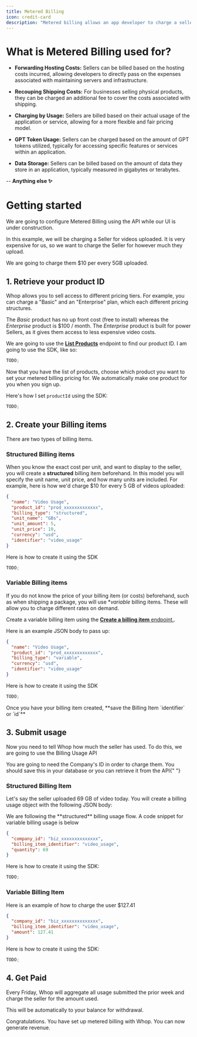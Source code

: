 ```yaml
---
title: Metered Billing
icon: credit-card
description: "Metered billing allows an app developer to charge a seller. This is one of the ways developers can make money selling apps"
---
```


# What is Metered Billing used for?

- **Forwarding Hosting Costs:** Sellers can be billed based on the hosting costs incurred, allowing developers to directly pass on the expenses associated with maintaining servers and infrastructure.

- **Recouping Shipping Costs:** For businesses selling physical products, they can be charged an additional fee to cover the costs associated with shipping.

- **Charging by Usage:** Sellers are billed based on their actual usage of the application or service, allowing for a more flexible and fair pricing model.

- **GPT Token Usage:** Sellers can be charged based on the amount of GPT tokens utilized, typically for accessing specific features or services within an application.

- **Data Storage:** Sellers can be billed based on the amount of data they store in an application, typically measured in gigabytes or terabytes.

-- **Anything else ✨**

# Getting started

<Info>
  We are going to configure Metered Billing using the API while our UI is under
  construction.
</Info>

In this example, we will be charging a Seller for videos uploaded. It is very expensive for us, so we want to charge the Seller for however much they upload.

We are going to charge them $10 per every 5GB uploaded.

## 1. Retrieve your product ID

Whop allows you to sell access to different pricing tiers. For example, you can charge a "Basic" and an "Enterprise" plan, which each different pricing structures.

The _Basic_ product has no up front cost (free to install) whereas the _Enterprise_ product is $100 / month. The _Enterprise_ product is built for power Sellers, as it gives them access to less expensive video costs.

We are going to use the [**List Products**](/api-reference/company/products/list) endpoint to find our product ID. I am going to use the SDK, like so:

```typescript
TODO;
```

Now that you have the list of products, choose which product you want to set your metered billing pricing for. We automatically make one product for you when you sign up.

Here's how I set `productId` using the SDK:

```typescript
TODO;
```

## 2. Create your Billing items

There are two types of billing items.

### Structured Billing items

When you know the exact cost per unit, and want to display to the seller, you will create a **structured** billing item beforehand.
In this model you will specify the unit name, unit price, and how many units are included. For example, here is how we'd charge $10 for every 5 GB of videos uploaded:

```json
{
  "name": "Video Usage",
  "product_id": "prod_xxxxxxxxxxxxx",
  "billing_type": "structured",
  "unit_name": "GBs",
  "unit_amount": 5,
  "unit_price": 10,
  "currency": "usd",
  "identifier": "video_usage"
}
```

Here is how to create it using the SDK

```typescript
TODO;
```

### Variable Billing items

If you do not know the price of your billing item (or costs) beforehand, such as when shipping a package, you will use \*_variable_ billing items.
These will allow you to charge different rates on demand.

Create a variable billing item using the [**Create a billing item** endpoint.](/api-reference/company/billing-items/create).

Here is an example JSON body to pass up:

```json
{
  "name": "Video Usage",
  "product_id": "prod_xxxxxxxxxxxxx",
  "billing_type": "variable",
  "currency": "usd",
  "identifier": "video_usage"
}
```

Here is how to create it using the SDK

```typescript
TODO;
```

<Check>
  Once you have your billing item created, **save the Billing Item `identifier`
  or `id`**
</Check>

## 3. Submit usage

Now you need to tell Whop how much the seller has used. To do this, we are going to use the Billing Usage API

<Warning>
  You are going to need the Company's ID in order to charge them. You should
  save this in your database or you can retrieve it from the API{" "}
</Warning>

### Structured Billing Item

Let's say the seller uploaded 69 GB of video today. You will create a billing usage object with the following JSON body:

<Info>
  We are following the **structured** billing usage flow. A code snippet for
  variable billing usage is below
</Info>

```json
{
  "company_id": "biz_xxxxxxxxxxxxxx",
  "billing_item_identifier": "video_usage",
  "quantity": 69
}
```

Here is how to create it using the SDK:

```typescript
TODO;
```

### Variable Billing Item

Here is an example of how to charge the user $127.41

```json
{
  "company_id": "biz_xxxxxxxxxxxxxx",
  "billing_item_identifier": "video_usage",
  "amount": 127.41
}
```

Here is how to create it using the SDK:

```typescript
TODO;
```

## 4. Get Paid

Every Friday, Whop will aggregate all usage submitted the prior week and charge the seller for the amount used.

This will be automatically to your balance for withdrawal.

<Check>
  Congratulations. You have set up metered billing with Whop. You can now
  generate revenue.
</Check>
